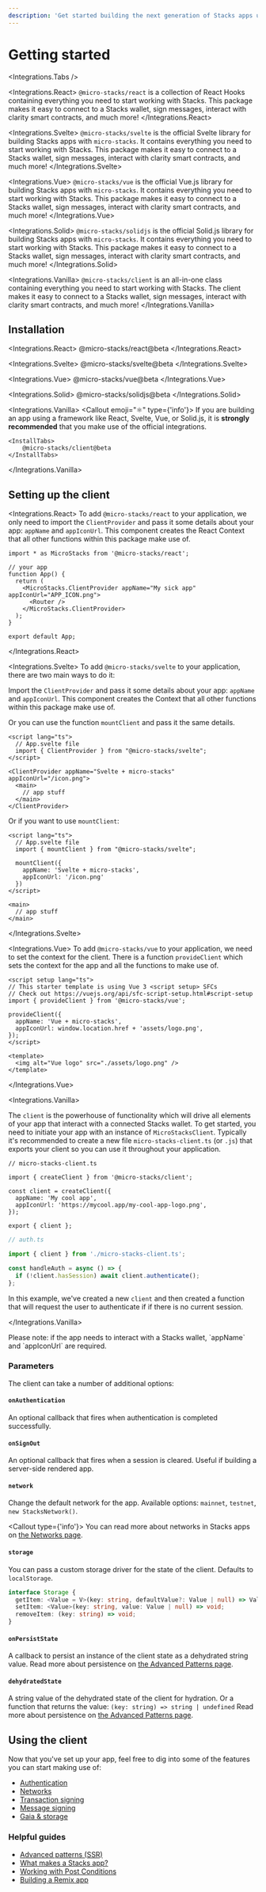 ```yaml
---
description: 'Get started building the next generation of Stacks apps using micro-stacks. With integrations for React, Svelte, Vue, and vanilla bindings.'
---
```



# Getting started

<Integrations.Tabs />

<Integrations.React>
  `@micro-stacks/react` is a collection of React Hooks containing everything you need to start
  working with Stacks. This package makes it easy to connect to a Stacks wallet, sign messages,
  interact with clarity smart contracts, and much more!
</Integrations.React>

<Integrations.Svelte>
  `@micro-stacks/svelte` is the official Svelte library for building Stacks apps with
  `micro-stacks`. It contains everything you need to start working with Stacks. This package makes
  it easy to connect to a Stacks wallet, sign messages, interact with clarity smart contracts, and
  much more!
</Integrations.Svelte>

<Integrations.Vue>
  `@micro-stacks/vue` is the official Vue.js library for building Stacks apps with `micro-stacks`.
  It contains everything you need to start working with Stacks. This package makes it easy to
  connect to a Stacks wallet, sign messages, interact with clarity smart contracts, and much more!
</Integrations.Vue>

<Integrations.Solid>
  `@micro-stacks/solidjs` is the official Solid.js library for building Stacks apps with
  `micro-stacks`. It contains everything you need to start working with Stacks. This package makes
  it easy to connect to a Stacks wallet, sign messages, interact with clarity smart contracts, and
  much more!
</Integrations.Solid>

<Integrations.Vanilla>
  `@micro-stacks/client` is an all-in-one class containing everything you need to start working with
  Stacks. The client makes it easy to connect to a Stacks wallet, sign messages, interact with
  clarity smart contracts, and much more!
</Integrations.Vanilla>

## Installation

<Integrations.React>
  <InstallTabs>@micro-stacks/react@beta</InstallTabs>
</Integrations.React>

<Integrations.Svelte>
  <InstallTabs>@micro-stacks/svelte@beta</InstallTabs>
</Integrations.Svelte>

<Integrations.Vue>
  <InstallTabs>@micro-stacks/vue@beta</InstallTabs>
</Integrations.Vue>

<Integrations.Solid>
  <InstallTabs>@micro-stacks/solidjs@beta</InstallTabs>
</Integrations.Solid>

<Integrations.Vanilla>
	<Callout emoji="⚛" type={'info'}>
		If you are building an app using a framework like React, Svelte, Vue, or Solid.js, it is <strong>strongly recommended</strong> that you make use of the official integrations.
	</Callout>

    <InstallTabs>
    	@micro-stacks/client@beta
    </InstallTabs>

</Integrations.Vanilla>

## Setting up the client

<Integrations.React>
To add `@micro-stacks/react` to your application, we only need to import the `ClientProvider` and pass it some details about your app: `appName` and `appIconUrl`. This component creates the React Context that all other functions within this package make use of.

```tsx {6}
import * as MicroStacks from '@micro-stacks/react';

// your app
function App() {
  return (
    <MicroStacks.ClientProvider appName="My sick app" appIconUrl="APP_ICON.png">
      <Router />
    </MicroStacks.ClientProvider>
  );
}

export default App;
```

</Integrations.React>

<Integrations.Svelte>
To add `@micro-stacks/svelte` to your application, there are two main ways to do it:

Import the `ClientProvider` and pass it some details about your app: `appName` and `appIconUrl`. This component creates the Context that all other functions within this package make use of.

Or you can use the function `mountClient` and pass it the same details.

```svelte {3,6}
<script lang="ts">
  // App.svelte file
  import { ClientProvider } from "@micro-stacks/svelte";
</script>

<ClientProvider appName="Svelte + micro-stacks" appIconUrl="/icon.png">
  <main>
    // app stuff
  </main>
</ClientProvider>
```

Or if you want to use `mountClient`:

```svelte {3,5-8}
<script lang="ts">
  // App.svelte file
  import { mountClient } from "@micro-stacks/svelte";

  mountClient({
    appName: 'Svelte + micro-stacks',
    appIconUrl: '/icon.png'
  })
</script>

<main>
  // app stuff
</main>
```

</Integrations.Svelte>

<Integrations.Vue>
To add `@micro-stacks/vue` to your application, we need to set the context for the client. There is a function
`provideClient` which sets the context for the app and all the functions to make use of.

```vue {4, 6-9}
<script setup lang="ts">
// This starter template is using Vue 3 <script setup> SFCs
// Check out https://vuejs.org/api/sfc-script-setup.html#script-setup
import { provideClient } from '@micro-stacks/vue';

provideClient({
  appName: 'Vue + micro-stacks',
  appIconUrl: window.location.href + 'assets/logo.png',
});
</script>

<template>
  <img alt="Vue logo" src="./assets/logo.png" />
</template>
```

</Integrations.Vue>

<Integrations.Vanilla>

The `client` is the powerhouse of functionality which will drive all elements of your app that interact with a connected
Stacks wallet. To get started, you need to initiate your app with an instance of `MicroStacksClient`. Typically it's recommended
to create a new file `micro-stacks-client.ts` (or `.js`) that exports your client so you can use it throughout your application.

```tsx
// micro-stacks-client.ts

import { createClient } from '@micro-stacks/client';

const client = createClient({
  appName: 'My cool app',
  appIconUrl: 'https://mycool.app/my-cool-app-logo.png',
});

export { client };
```

```ts
// auth.ts

import { client } from './micro-stacks-client.ts';

const handleAuth = async () => {
  if (!client.hasSession) await client.authenticate();
};
```

In this example, we've created a new `client` and then created a function that will request the user to authenticate if
if there is no current session.

</Integrations.Vanilla>

<Callout>
  Please note: if the app needs to interact with a Stacks wallet, `appName` and `appIconUrl` are
  required.
</Callout>

### Parameters

The client can take a number of additional options:

#### `onAuthentication`

An optional callback that fires when authentication is completed successfully.

#### `onSignOut`

An optional callback that fires when a session is cleared. Useful if building a server-side rendered app.

#### `network`

Change the default network for the app. Available options: `mainnet`, `testnet`, `new StacksNetwork()`.

<Callout type={'info'}>
  You can read more about networks in Stacks apps on [the Networks
  page](/docs/getting-started/networks).
</Callout>

#### `storage`

You can pass a custom storage driver for the state of the client. Defaults to `localStorage`.

```ts
interface Storage {
  getItem: <Value = V>(key: string, defaultValue?: Value | null) => Value | null;
  setItem: <Value>(key: string, value: Value | null) => void;
  removeItem: (key: string) => void;
}
```

#### `onPersistState`

A callback to persist an instance of the client state as a dehydrated string value. Read more about persistence on [the Advanced Patterns page](/docs/getting-started/advanced-patterns).

#### `dehydratedState`

A string value of the dehydrated state of the client for hydration. Or a function that returns the value: `(key: string) => string | undefined` Read more about persistence on [the Advanced Patterns page](/docs/getting-started/advanced-patterns).

## Using the client

Now that you've set up your app, feel free to dig into some of the features you can start making use of:

- [Authentication](/docs/authentication)
- [Networks](/docs/getting-started/networks)
- [Transaction signing](/docs/transactions)
- [Message signing](/docs/message-signing)
- [Gaia & storage](/docs/storage)

### Helpful guides

- [Advanced patterns (SSR)](/docs/getting-started/networks)
- [What makes a Stacks app?](/guides/stacks-apps)
- [Working with Post Conditions](/guides/working-with-post-conditions)
- [Building a Remix app](/guides/with-remix)
